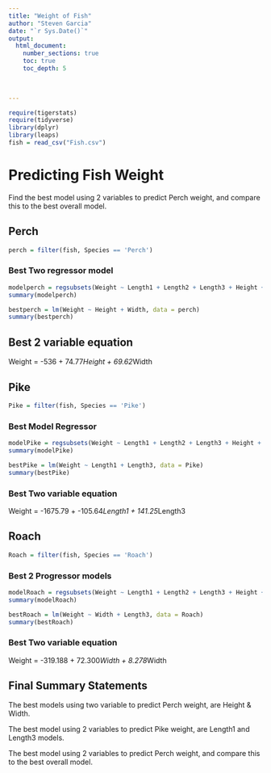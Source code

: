 ```yaml
---
title: "Weight of Fish"
author: "Steven Garcia"
date: "`r Sys.Date()`"  
output: 
  html_document:
    number_sections: true
    toc: true
    toc_depth: 5

 
    
---
```



```r
require(tigerstats)
require(tidyverse)
library(dplyr)
library(leaps)
fish = read_csv("Fish.csv")
```

# Predicting Fish Weight

Find the best model using 2 variables to predict Perch weight, and compare this to the best overall model. 

## Perch

```r
perch = filter(fish, Species == 'Perch')
```


### Best Two regressor model

```r
modelperch = regsubsets(Weight ~ Length1 + Length2 + Length3 + Height + Width, data = perch, )
summary(modelperch)
```


```r
bestperch = lm(Weight ~ Height + Width, data = perch)
summary(bestperch)
```

## Best 2 variable equation

Weight = -536 + 74.77*Height + 69.62*Width


## Pike

```r
Pike = filter(fish, Species == 'Pike')
```

### Best Model Regressor

```r
modelPike = regsubsets(Weight ~ Length1 + Length2 + Length3 + Height + Width, data = Pike, )
summary(modelPike)
```

```r
bestPike = lm(Weight ~ Length1 + Length3, data = Pike)
summary(bestPike)
```

### Best Two variable equation

Weight = -1675.79 + -105.64*Length1 + 141.25*Length3

## Roach

```r
Roach = filter(fish, Species == 'Roach')
```

### Best 2 Progressor models

```r
modelRoach = regsubsets(Weight ~ Length1 + Length2 + Length3 + Height + Width, data = Roach, )
summary(modelRoach)
```

```r
bestRoach = lm(Weight ~ Width + Length3, data = Roach)
summary(bestRoach)
```

### Best Two variable equation

Weight = -319.188 + 72.300*Width + 8.278*Width

## Final Summary Statements

The best models using two variable to predict Perch weight, are Height & Width. 

The best model using 2 variables to predict Pike weight, are Length1 and Length3 models.

The best model using 2 variables to predict Perch weight, and compare this to the best overall model. 